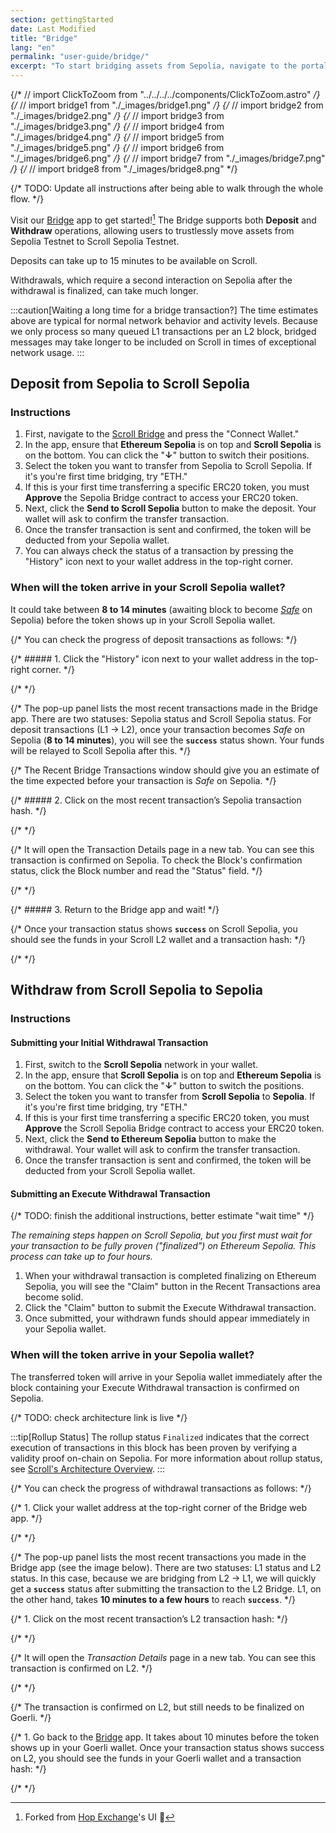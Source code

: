 ```yaml
---
section: gettingStarted
date: Last Modified
title: "Bridge"
lang: "en"
permalink: "user-guide/bridge/"
excerpt: "To start bridging assets from Sepolia, navigate to the portal bridge app."
---
```


{/* // import ClickToZoom from "../../../../components/ClickToZoom.astro" */}
{/* // import bridge1 from "./\_images/bridge1.png" */}
{/* // import bridge2 from "./\_images/bridge2.png" */}
{/* // import bridge3 from "./\_images/bridge3.png" */}
{/* // import bridge4 from "./\_images/bridge4.png" */}
{/* // import bridge5 from "./\_images/bridge5.png" */}
{/* // import bridge6 from "./\_images/bridge6.png" */}
{/* // import bridge7 from "./\_images/bridge7.png" */}
{/* // import bridge8 from "./\_images/bridge8.png" */}

{/* TODO: Update all instructions after being able to walk through the whole flow. */}


Visit our [Bridge](https://sepolia.scroll.io/bridge) app to get started![^thanks-hop] The Bridge supports both **Deposit** and **Withdraw** operations, allowing users to trustlessly move assets from Sepolia Testnet to Scroll Sepolia Testnet.
[^thanks-hop]: Forked from [Hop Exchange](https://hop.exchange/)'s UI 🙌

Deposits can take up to 15 minutes to be available on Scroll.

Withdrawals, which require a second interaction on Sepolia after the withdrawal is finalized, can take much longer.

:::caution[Waiting a long time for a bridge transaction?]
The time estimates above are typical for normal network behavior and activity levels. Because we only process so many queued L1 transactions per an L2 block, bridged messages may take longer to be included on Scroll in times of exceptional network usage.
:::

## Deposit from Sepolia to Scroll Sepolia

### Instructions

1. First, navigate to the [Scroll Bridge](https://sepolia.scroll.io/bridge) and press the "Connect Wallet."
1. In the app, ensure that **Ethereum Sepolia** is on top and **Scroll Sepolia** is on the bottom. You can click the "**↓**" button to switch their positions.
1. Select the token you want to transfer from Sepolia to Scroll Sepolia. If it's you're first time bridging, try "ETH."
1. If this is your first time transferring a specific ERC20 token, you must **Approve** the Sepolia Bridge contract to access your ERC20 token.
1. Next, click the **Send to Scroll Sepolia** button to make the deposit. Your wallet will ask to confirm the transfer transaction.
1. Once the transfer transaction is sent and confirmed, the token will be deducted from your Sepolia wallet.
1. You can always check the status of a transaction by pressing the "History" icon next to your wallet address in the top-right corner.

### When will the token arrive in your Scroll Sepolia wallet?

It could take between **8 to 14 minutes** (awaiting block to become [_Safe_](https://www.alchemy.com/overviews/ethereum-commitment-levels#what-are-ethereum-commitment-levels) on Sepolia) before the token shows up in your Scroll Sepolia wallet.

{/* You can check the progress of deposit transactions as follows: */}

{/* ##### 1. Click the "History" icon next to your wallet address in the top-right corner. */}

{/* <ClickToZoom src={bridge1} /> */}

{/* The pop-up panel lists the most recent transactions made in the Bridge app. There are two statuses: Sepolia status and Scroll Sepolia status. For deposit transactions (L1 -> L2), once your transaction becomes _Safe_ on Sepolia (**8 to 14 minutes**), you will see the **`success`** status shown. Your funds will be relayed to Scoll Sepolia after this. */}

{/* The Recent Bridge Transactions window should give you an estimate of the time expected before your transaction is _Safe_ on Sepolia. */}

{/* ##### 2. Click on the most recent transaction’s Sepolia transaction hash. */}

{/* <ClickToZoom src={bridge2} /> */}

{/* It will open the Transaction Details page in a new tab. You can see this transaction is confirmed on Sepolia. To check the Block's confirmation status, click the Block number and read the "Status" field. */}

{/* <ClickToZoom src={bridge3} /> */}

{/* ##### 3. Return to the Bridge app and wait! */}

{/* Once your transaction status shows **`success`** on Scroll Sepolia, you should see the funds in your Scroll L2 wallet and a transaction hash: */}

{/* <ClickToZoom src={bridge4} /> */}

## Withdraw from Scroll Sepolia to Sepolia

### Instructions

#### Submitting your Initial Withdrawal Transaction

1. First, switch to the **Scroll Sepolia** network in your wallet.
1. In the app, ensure that **Scroll Sepolia** is on top and **Ethereum Sepolia** is on the bottom. You can click the "**↓**" button to switch the positions.
1. Select the token you want to transfer from **Scroll Sepolia** to **Sepolia**. If it's you're first time bridging, try "ETH."
1. If this is your first time transferring a specific ERC20 token, you must **Approve** the Scroll Sepolia Bridge contract to access your ERC20 token.
1. Next, click the **Send to Ethereum Sepolia** button to make the withdrawal. Your wallet will ask to confirm the transfer transaction.
1. Once the transfer transaction is sent and confirmed, the token will be deducted from your Scroll Sepolia wallet.

#### Submitting an Execute Withdrawal Transaction

{/* TODO: finish the additional instructions, better estimate "wait time" */}

_The remaining steps happen on Scroll Sepolia, but you first must wait for your transaction to be fully proven ("finalized") on Ethereum Sepolia. This process can take up to four hours._

1. When your withdrawal transaction is completed finalizing on Ethereum Sepolia, you will see the "Claim" button in the Recent Transactions area become solid.
1. Click the "Claim" button to submit the Execute Withdrawal transaction.
1. Once submitted, your withdrawn funds should appear immediately in your Sepolia wallet.

### When will the token arrive in your Sepolia wallet?

The transferred token will arrive in your Sepolia wallet immediately after the block containing your Execute Withdrawal transaction is confirmed on Sepolia.

{/* TODO: check architecture link is live */}

:::tip[Rollup Status]
The rollup status `Finalized` indicates that the correct execution of transactions in this block has been proven by verifying a validity proof on-chain on Sepolia. For more information about rollup status, see [Scroll's Architecture Overview](/technology).
:::

{/* You can check the progress of withdrawal transactions as follows: */}

{/* 1. Click your wallet address at the top-right corner of the Bridge web app. */}

{/* <ClickToZoom src={bridge5} /> */}

{/* The pop-up panel lists the most recent transactions you made in the Bridge app (see the image below). There are two statuses: L1 status and L2 status. In this case, because we are bridging from L2 -> L1, we will quickly get a **`success`** status after submitting the transaction to the L2 Bridge. L1, on the other hand, takes **10 minutes to a few hours** to reach **`success`**. */}

{/* 1. Click on the most recent transaction’s L2 transaction hash: */}

{/* <ClickToZoom src={bridge6} /> */}

{/* It will open the _Transaction Details_ page in a new tab. You can see this transaction is confirmed on L2. */}

{/* <ClickToZoom src={bridge7} /> */}

{/* The transaction is confirmed on L2, but still needs to be finalized on Goerli. */}

{/* 1. Go back to the [Bridge](https://scroll.io/bridge) app. It takes about 10 minutes before the token shows up in your Goerli wallet. Once your transaction status shows success on L2, you should see the funds in your Goerli wallet and a transaction hash: */}

{/* <ClickToZoom src={bridge8} /> */}
